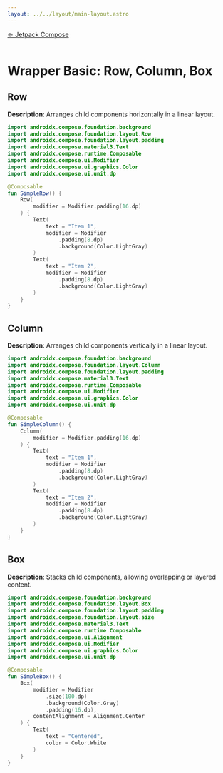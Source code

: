 ```yaml
---
layout: ../../layout/main-layout.astro
---
```

<a href="/jetpack-compose">← Jetpack Compose </a> <br /> <br />

# Wrapper Basic: Row, Column, Box

## Row
**Description**: Arranges child components horizontally in a linear layout.

```kotlin
import androidx.compose.foundation.background
import androidx.compose.foundation.layout.Row
import androidx.compose.foundation.layout.padding
import androidx.compose.material3.Text
import androidx.compose.runtime.Composable
import androidx.compose.ui.Modifier
import androidx.compose.ui.graphics.Color
import androidx.compose.ui.unit.dp

@Composable
fun SimpleRow() {
    Row(
        modifier = Modifier.padding(16.dp)
    ) {
        Text(
            text = "Item 1",
            modifier = Modifier
                .padding(8.dp)
                .background(Color.LightGray)
        )
        Text(
            text = "Item 2",
            modifier = Modifier
                .padding(8.dp)
                .background(Color.LightGray)
        )
    }
}
```

## Column
**Description**: Arranges child components vertically in a linear layout.

```kotlin
import androidx.compose.foundation.background
import androidx.compose.foundation.layout.Column
import androidx.compose.foundation.layout.padding
import androidx.compose.material3.Text
import androidx.compose.runtime.Composable
import androidx.compose.ui.Modifier
import androidx.compose.ui.graphics.Color
import androidx.compose.ui.unit.dp

@Composable
fun SimpleColumn() {
    Column(
        modifier = Modifier.padding(16.dp)
    ) {
        Text(
            text = "Item 1",
            modifier = Modifier
                .padding(8.dp)
                .background(Color.LightGray)
        )
        Text(
            text = "Item 2",
            modifier = Modifier
                .padding(8.dp)
                .background(Color.LightGray)
        )
    }
}
```

## Box
**Description**: Stacks child components, allowing overlapping or layered content.

```kotlin
import androidx.compose.foundation.background
import androidx.compose.foundation.layout.Box
import androidx.compose.foundation.layout.padding
import androidx.compose.foundation.layout.size
import androidx.compose.material3.Text
import androidx.compose.runtime.Composable
import androidx.compose.ui.Alignment
import androidx.compose.ui.Modifier
import androidx.compose.ui.graphics.Color
import androidx.compose.ui.unit.dp

@Composable
fun SimpleBox() {
    Box(
        modifier = Modifier
            .size(100.dp)
            .background(Color.Gray)
            .padding(16.dp),
        contentAlignment = Alignment.Center
    ) {
        Text(
            text = "Centered",
            color = Color.White
        )
    }
}
```